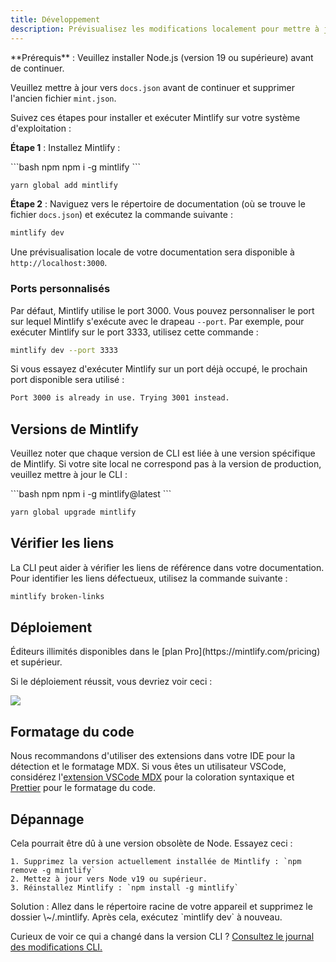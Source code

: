 ```yaml
---
title: Développement
description: Prévisualisez les modifications localement pour mettre à jour votre documentation
---
```


<Info>
  **Prérequis** : Veuillez installer Node.js (version 19 ou supérieure) avant de continuer. <br />

  Veuillez mettre à jour vers `docs.json` avant de continuer et supprimer l'ancien fichier `mint.json`.
</Info>

Suivez ces étapes pour installer et exécuter Mintlify sur votre système d'exploitation :

**Étape 1** : Installez Mintlify :

<CodeGroup>
  ```bash npm
  npm i -g mintlify
  ```

  ```bash yarn
  yarn global add mintlify
  ```
</CodeGroup>

**Étape 2** : Naviguez vers le répertoire de documentation (où se trouve le fichier `docs.json`) et exécutez la commande suivante :

```bash
mintlify dev
```

Une prévisualisation locale de votre documentation sera disponible à `http://localhost:3000`.

### Ports personnalisés

Par défaut, Mintlify utilise le port 3000. Vous pouvez personnaliser le port sur lequel Mintlify s'exécute avec le drapeau `--port`. Par exemple, pour exécuter Mintlify sur le port 3333, utilisez cette commande :

```bash
mintlify dev --port 3333
```

Si vous essayez d'exécuter Mintlify sur un port déjà occupé, le prochain port disponible sera utilisé :

```md
Port 3000 is already in use. Trying 3001 instead.
```

## Versions de Mintlify

Veuillez noter que chaque version de CLI est liée à une version spécifique de Mintlify. Si votre site local ne correspond pas à la version de production, veuillez mettre à jour le CLI :

<CodeGroup>
  ```bash npm
  npm i -g mintlify@latest
  ```

  ```bash yarn
  yarn global upgrade mintlify
  ```
</CodeGroup>

## Vérifier les liens

La CLI peut aider à vérifier les liens de référence dans votre documentation. Pour identifier les liens défectueux, utilisez la commande suivante :

```bash
mintlify broken-links
```

## Déploiement

<Tip>
  Éditeurs illimités disponibles dans le [plan Pro](https://mintlify.com/pricing) et supérieur.
</Tip>

Si le déploiement réussit, vous devriez voir ceci :

<Frame>
  <img src="/images/checks-passed.png" style={{ borderRadius: '0.5rem' }} />
</Frame>

## Formatage du code

Nous recommandons d'utiliser des extensions dans votre IDE pour la détection et le formatage MDX. Si vous êtes un utilisateur VSCode, considérez l'[extension VSCode MDX](https://marketplace.visualstudio.com/items?itemName=unifiedjs.vscode-mdx) pour la coloration syntaxique et [Prettier](https://marketplace.visualstudio.com/items?itemName=esbenp.prettier-vscode) pour le formatage du code.

## Dépannage

<AccordionGroup>
  <Accordion title="Error: Could not load the &#x22;sharp&#x22; module using the darwin-arm64 runtime">
    Cela pourrait être dû à une version obsolète de Node. Essayez ceci :

    1. Supprimez la version actuellement installée de Mintlify : `npm remove -g mintlify`
    2. Mettez à jour vers Node v19 ou supérieur.
    3. Réinstallez Mintlify : `npm install -g mintlify`
  </Accordion>

  <Accordion title="Issue: Encountering an unknown error">
    Solution : Allez dans le répertoire racine de votre appareil et supprimez le dossier \~/.mintlify. Après cela, exécutez `mintlify dev` à nouveau.
  </Accordion>
</AccordionGroup>

Curieux de voir ce qui a changé dans la version CLI ? [Consultez le journal des modifications CLI.](https://www.npmjs.com/package/mintlify?activeTab=versions)
